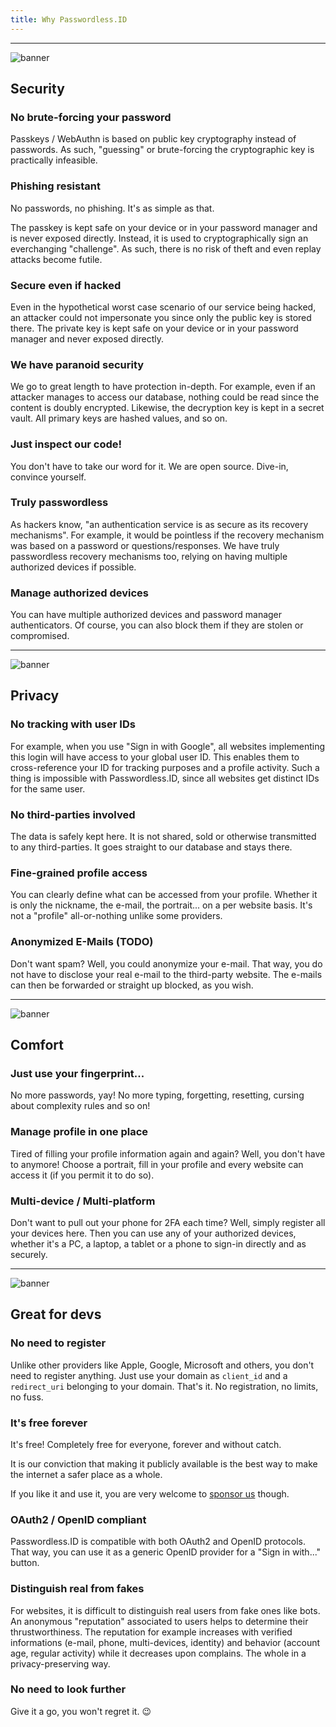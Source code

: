 ```yaml
---
title: Why Passwordless.ID
---
```


---

<img class="big-icon" alt="banner" src="/img/features/Protection.svg" />

Security
--------

### No brute-forcing your password

Passkeys / WebAuthn is based on public key cryptography instead of passwords.
As such, "guessing" or brute-forcing the cryptographic key is practically infeasible. 

### Phishing resistant

No passwords, no phishing. It's as simple as that.

The passkey is kept safe on your device or in your password manager and is never exposed directly.
Instead, it is used to cryptographically sign an everchanging "challenge".
As such, there is no risk of theft and even replay attacks become futile.

### Secure even if hacked

Even in the hypothetical worst case scenario of our service being hacked,
an attacker could not impersonate you since only the public key is stored there.
The private key is kept safe on your device or in your password manager and never exposed directly.

### We have paranoid security

We go to great length to have protection in-depth. For example, even if an attacker manages to access our database, nothing could be read since the content is doubly encrypted.
Likewise, the decryption key is kept in a secret vault.
All primary keys are hashed values, and so on.

### Just inspect our code!

You don't have to take our word for it. We are open source. Dive-in, convince yourself.

### Truly passwordless

As hackers know, "an authentication service is as secure as its recovery mechanisms".
For example, it would be pointless if the recovery mechanism was based on a password or questions/responses.
We have truly passwordless recovery mechanisms too, relying on having multiple authorized devices if possible.

### Manage authorized devices

You can have multiple authorized devices and password manager authenticators. 
Of course, you can also block them if they are stolen or compromised.


---

<img class="big-icon" alt="banner" src="/img/features/Incognito-Mode.svg" />

Privacy
-------

### No tracking with user IDs

For example, when you use "Sign in with Google", all websites implementing this login will have access to your global user ID.
This enables them to cross-reference your ID for tracking purposes and a profile activity.
Such a thing is impossible with Passwordless.ID, since all websites get distinct IDs for the same user.

### No third-parties involved

The data is safely kept here. It is not shared, sold or otherwise transmitted to any third-parties.
It goes straight to our database and stays there.

### Fine-grained profile access

You can clearly define what can be accessed from your profile.
Whether it is only the nickname, the e-mail, the portrait... on a per website basis.
It's not a "profile" all-or-nothing unlike some providers.

### Anonymized E-Mails (TODO)

Don't want spam? Well, you could anonymize your e-mail.
That way, you do not have to disclose your real e-mail to the third-party website. 
The e-mails can then be forwarded or straight up blocked, as you wish.


---

<img class="big-icon" alt="banner" src="/img/features/customer-experience.svg" />

Comfort
-------

### Just use your fingerprint...

No more passwords, yay! No more typing, forgetting, resetting, cursing about complexity rules and so on!

### Manage profile in one place

Tired of filling your profile information again and again? Well, you don't have to anymore!
Choose a portrait, fill in your profile and every website can access it (if you permit it to do so).

### Multi-device / Multi-platform

Don't want to pull out your phone for 2FA each time? Well, simply register all your devices here.
Then you can use any of your authorized devices, whether it's a PC, a laptop, a tablet or a phone to sign-in directly and as securely.


---

<img class="big-icon" alt="banner" src="/img/features/coder-woman.svg" />

Great for devs
--------------

### No need to register

Unlike other providers like Apple, Google, Microsoft and others, you don't need to register anything.
Just use your domain as `client_id` and a `redirect_uri` belonging to your domain. That's it.
No registration, no limits, no fuss.

### It's free forever

It's free! Completely free for everyone, forever and without catch.

It is our conviction that making it publicly available is the best way to make the internet a safer place as a whole.

If you like it and use it, you are very welcome to [sponsor us](https://github.com/sponsors/passwordless-id) though.


### OAuth2 / OpenID compliant

Passwordless.ID is compatible with both OAuth2 and OpenID protocols.
That way, you can use it as a generic OpenID provider for a "Sign in with..." button.

### Distinguish real from fakes

For websites, it is difficult to distinguish real users from fake ones like bots.
An anonymous "reputation" associated to users helps to determine their thrustworthiness.
The reputation for example increases with verified informations (e-mail, phone, multi-devices, identity) and behavior (account age, regular activity)
while it decreases upon complains. The whole in a privacy-preserving way.

### No need to look further

Give it a go, you won't regret it. 😉
